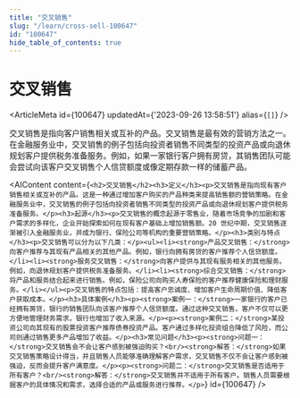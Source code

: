 ```yaml
---
title: "交叉销售"
slug: "/learn/cross-sell-100647"
id: "100647"
hide_table_of_contents: true
---
```



# 交叉销售

<ArticleMeta id={100647} updatedAt={'2023-09-26 13:58:51'} alias={`[]`} />
<div className='border-solid border-b border-t-0 my-4 border-[var(--ifm-color-gray-300)]' />

交叉销售是指向客户销售相关或互补的产品。交叉销售是最有效的营销方法之一。在金融服务业中，交叉销售的例子包括向投资者销售不同类型的投资产品或向退休规划客户提供税务准备服务。例如，如果一家银行客户拥有房贷，其销售团队可能会尝试向该客户交叉销售个人信贷额度或像定期存款一样的储蓄产品。

<AIContent content={`<h2>交叉销售</h2><h3>定义</h3><p>交叉销售是指向现有客户销售相关或互补的产品。这是一种通过增加客户购买的产品种类来提高销售额的营销策略。在金融服务业中，交叉销售的例子包括向投资者销售不同类型的投资产品或向退休规划客户提供税务准备服务。</p><h3>起源</h3><p>交叉销售的概念起源于零售业，随着市场竞争的加剧和客户需求的多样化，企业开始探索如何在现有客户基础上增加销售额。20 世纪中期，交叉销售逐渐被引入金融服务业，并成为银行、保险公司等机构的重要营销策略。</p><h3>类别与特点</h3><p>交叉销售可以分为以下几类：</p><ul><li><strong>产品交叉销售：</strong>向客户推荐与其现有产品相关的其他产品。例如，银行向拥有房贷的客户推荐个人信贷额度。</li><li><strong>服务交叉销售：</strong>向客户提供与其现有服务相关的其他服务。例如，向退休规划客户提供税务准备服务。</li><li><strong>综合交叉销售：</strong>将产品和服务结合起来进行销售。例如，保险公司向购买人寿保险的客户推荐健康保险和理财服务。</li></ul><p>交叉销售的特点包括：提高客户忠诚度、增加客户生命周期价值、降低客户获取成本。</p><h3>具体案例</h3><p><strong>案例一：</strong>一家银行的客户已经拥有房贷，银行的销售团队向该客户推荐个人信贷额度。通过这种交叉销售，客户不仅可以更方便地管理财务需求，银行也增加了收入来源。</p><p><strong>案例二：</strong>某投资公司向其现有的股票投资客户推荐债券投资产品。客户通过多样化投资组合降低了风险，而公司则通过销售更多产品增加了收益。</p><h3>常见问题</h3><p><strong>问题一：</strong>交叉销售会不会让客户感到被强迫购买？<br/><strong>解答：</strong>如果交叉销售策略设计得当，并且销售人员能够准确理解客户需求，交叉销售不仅不会让客户感到被强迫，反而会提升客户满意度。</p><p><strong>问题二：</strong>交叉销售是否适用于所有客户？<br/><strong>解答：</strong>交叉销售并不适用于所有客户。销售人员需要根据客户的具体情况和需求，选择合适的产品或服务进行推荐。</p>`} id={100647} />
